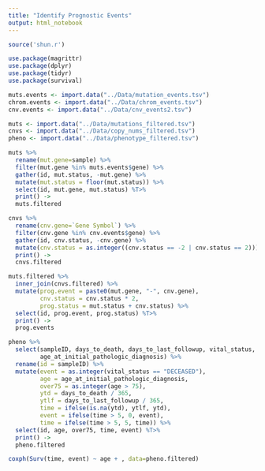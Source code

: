 ```yaml
---
title: "Identify Prognostic Events"
output: html_notebook
---
```


```r
source('shun.r')

use.package(magrittr)
use.package(dplyr)
use.package(tidyr)
use.package(survival)
```


```r
muts.events <- import.data("../Data/mutation_events.tsv")
chrom.events <- import.data("../Data/chrom_events.tsv")
cnv.events <- import.data("../Data/cnv_events2.tsv")

muts <- import.data("../Data/mutations_filtered.tsv")
cnvs <- import.data("../Data/copy_nums_filtered.tsv")
pheno <- import.data("../Data/phenotype_filtered.tsv")
```


```r
muts %>%
  rename(mut.gene=sample) %>%
  filter(mut.gene %in% muts.events$gene) %>% 
  gather(id, mut.status, -mut.gene) %>%
  mutate(mut.status = floor(mut.status)) %>%
  select(id, mut.gene, mut.status) %T>%
  print() ->
  muts.filtered
```

```r
cnvs %>%
  rename(cnv.gene=`Gene Symbol`) %>%
  filter(cnv.gene %in% cnv.events$gene) %>%
  gather(id, cnv.status, -cnv.gene) %>%
  mutate(cnv.status = as.integer((cnv.status == -2 | cnv.status == 2))) %T>%
  print() ->
  cnvs.filtered
```


```r
muts.filtered %>%
  inner_join(cnvs.filtered) %>%
  mutate(prog.event = paste0(mut.gene, "-", cnv.gene),
         cnv.status = cnv.status * 2,
         prog.status = mut.status + cnv.status) %>%
  select(id, prog.event, prog.status) %T>%
  print() ->
  prog.events
```

```r
pheno %>% 
  select(sampleID, days_to_death, days_to_last_followup, vital_status, 
         age_at_initial_pathologic_diagnosis) %>%
  rename(id = sampleID) %>%
  mutate(event = as.integer(vital_status == "DECEASED"),
         age = age_at_initial_pathologic_diagnosis,
         over75 = as.integer(age > 75),
         ytd = days_to_death / 365,
         ytlf = days_to_last_followup / 365,
         time = ifelse(is.na(ytd), ytlf, ytd),
         event = ifelse(time > 5, 0, event),
         time = ifelse(time > 5, 5, time)) %>%
  select(id, age, over75, time, event) %T>%
  print() ->
  pheno.filtered
```

```r
coxph(Surv(time, event) ~ age + , data=pheno.filtered)
```

